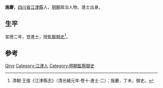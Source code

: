 '''施慶'''，[[四川省|四川省]][[江津縣|江津縣]]人，[[明朝|明朝]]政治人物、進士出身。

== 生平 ==
宣德二年，登進士，授[[監察御史|監察御史]]<ref>清朝·王煌《江津縣志》（清光緒元年·卷十·進士·二）：施慶，丁未，御史。</ref>。

== 參考 ==
{{reflist}}

{{宣德二年丁未科殿試金榜}}

{{Authority control}}
{{DEFAULTSORT:Shi}}
[[Category:施姓|Qing]]
[[Category:江津人|Category:江津人]]
[[Category:明朝監察御史|Category:明朝監察御史]]

{{明朝人物小作品}}